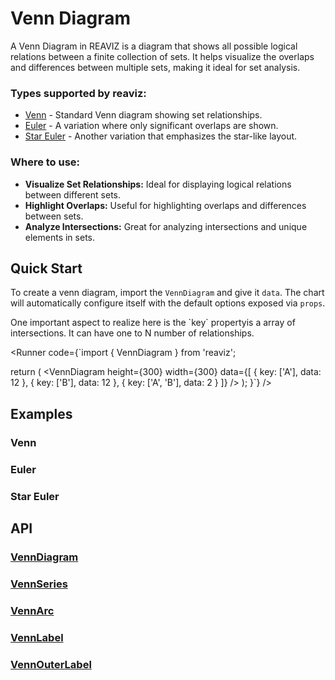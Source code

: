 
# Venn Diagram

A Venn Diagram in REAVIZ is a diagram that shows all possible logical relations between a finite collection of sets. 
It helps visualize the overlaps and differences between multiple sets, making it ideal for set analysis.

### Types supported by reaviz:
- [Venn](/docs/charts/venn-diagram#venn) - Standard Venn diagram showing set relationships.
- [Euler](/docs/charts/venn-diagram#euler) - A variation where only significant overlaps are shown.
- [Star Euler](/docs/charts/venn-diagram#star-euler) - Another variation that emphasizes the star-like layout.

### Where to use:

- **Visualize Set Relationships:** Ideal for displaying logical relations between different sets.
- **Highlight Overlaps:** Useful for highlighting overlaps and differences between sets.
- **Analyze Intersections:** Great for analyzing intersections and unique elements in sets.

## Quick Start
To create a venn diagram, import the `VennDiagram` and give it `data`. The chart
will automatically configure itself with the default options exposed via `props`.

<Callout type="info" emoji="ℹ️">
  One important aspect to realize here is the `key` propertyis a array of intersections. It can have one to N number of relationships.
</Callout>

<Runner code={`import { VennDiagram } from 'reaviz';

  return (
    <VennDiagram
      height={300}
      width={300}
      data={[
        { key: ['A'], data: 12 },
        { key: ['B'], data: 12 },
        { key: ['A', 'B'], data: 2 }
      ]}
    />
  );
}`}
/>



## Examples
### Venn
<StoryRenderer path="components/VennDiagram.story.tsx" name="Simple" storybookKey="charts-venn-diagram--simple" />

### Euler
<StoryRenderer path="components/VennDiagram.story.tsx" name="Euler" storybookKey="charts-venn-diagram--euler" />

### Star Euler
<StoryRenderer path="components/VennDiagram.story.tsx" name="StarEuler" storybookKey="charts-venn-diagram--star-euler" />

## API
### [VennDiagram](https://github.com/reaviz/reaviz/blob/master/src/VennDiagram/VennDiagram.tsx)
<PropsTable name="VennDiagram" />

### [VennSeries](https://github.com/reaviz/reaviz/blob/master/src/VennDiagram/VennSeries.tsx)
<PropsTable name="VennSeries" />

### [VennArc](https://github.com/reaviz/reaviz/blob/master/src/VennDiagram/VennArc.tsx)
<PropsTable name="VennArc" />

### [VennLabel](https://github.com/reaviz/reaviz/blob/master/src/VennDiagram/VennLabel.tsx)
<PropsTable name="VennLabel" />

### [VennOuterLabel](https://github.com/reaviz/reaviz/blob/master/src/VennDiagram/VennOuterLabel.tsx)
<PropsTable name="VennOuterLabel" />
